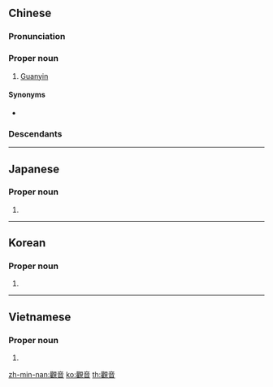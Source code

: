 {{also|观音}}
==Chinese==
{{zh-forms|s=观音}}

===Pronunciation===
{{zh-pron
|m=Guānyīn
|c=gun1 jam1
|c-t=gon1 yim1
|h=pfs=Kôn-yîm
|md=Guăng-ĭng*nĭng
|mn=Koan-im
|cat=pn
}}

===Proper noun===
{{zh-proper noun}}

# {{lb|zh|Buddhism}} [[Guanyin]]

====Synonyms====
* {{zh-l|觀世音}}

===Descendants===
{{CJKV||s=観%音|^かん%のん|^관음|Quan Âm}}

{{zh-cat|Gods}}

----

==Japanese==
{{ja-kanjitab|かん|おん|k2=のん}}

===Proper noun===
{{ja-pos|proper|かんのん|shin=観音}}

# {{kyujitai of|観音}}

----
==Korean==
{{ko-hanjatab}}

===Proper noun===
{{ko-propn|hangeul=관음|mr=Kwanŭm|y=Kwan.um}}

# {{hanja form of|관음|[[Guanyin]]}}

----

==Vietnamese==
{{vi-hantutab}}

===Proper noun===
{{vi-hantu|Quan Âm}}

# {{han tu form of|Quan Âm|[[Guanyin]]}}

[[zh-min-nan:觀音]]
[[ko:觀音]]
[[th:觀音]]